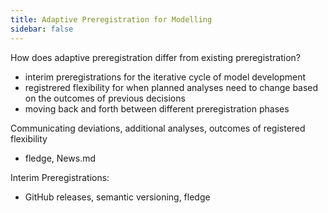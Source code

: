 ```yaml
---
title: Adaptive Preregistration for Modelling
sidebar: false
---
```


How does adaptive preregistration differ from existing preregistration?

-   interim preregistrations for the iterative cycle of model development
-   registrered flexibility for when planned analyses need to change based on the outcomes of previous decisions
-   moving back and forth between different preregistration phases

Communicating deviations, additional analyses, outcomes of registered flexibility

-   fledge, News.md

Interim Preregistrations:

-   GitHub releases, semantic versioning, fledge

